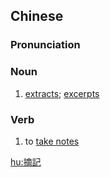 {{also|摘记}}
==Chinese==
{{zh-forms|s=摘记}}

===Pronunciation===
{{zh-pron
|m=zhāijì
|c=zaak6 gei3
|mn=qz,xm,zz:tiah-kì
|cat=n,v
}}

===Noun===
{{zh-noun}}

# [[extract]]s; [[excerpt]]s

===Verb===
{{zh-verb}}

# to [[take notes]]

[[hu:摘記]]